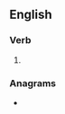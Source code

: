 ==English==

===Verb===
{{head|en|verb form}}

# {{en-third-person singular of|perlustrate}}

===Anagrams===
* {{anagrams|en|superstarlet}}